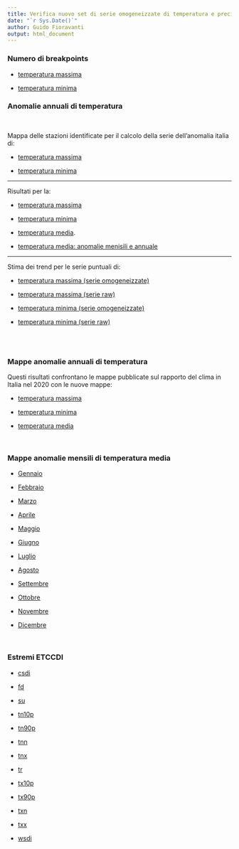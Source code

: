 ```yaml
---
title: Verifica nuovo set di serie omogeneizzate di temperatura e precipitazione
date: "`r Sys.Date()`"
author: Guido Fioravanti
output: html_document
---
```


### Numero di breakpoints

- [temperatura massima](numero_breakpoints/tmax/unisciBreakpointsClusters.html)

- [temperatura minima](numero_breakpoints/tmin/unisciBreakpointsClusters.html)



### Anomalie annuali di temperatura

<br>

Mappa delle stazioni identificate per il calcolo della serie dell'anomalia italia di:

- [temperatura massima](stazioni_identificate_per_anomalie/tmax/mappa.html)

- [temperatura minima](stazioni_identificate_per_anomalie/tmin/mappa.html)

<hr>

Risultati per la:

- [temperatura massima](./grafici_anomalie_annuali/tmax/grafico.html)

- [temperatura minima](./grafici_anomalie_annuali/tmin/grafico.html)

- [temperatura media](./grafici_anomalie_annuali/tmean/grafico_tmean.html).

- [temperatura media: anomalie menisili e annuale](./figura3.4/anomalia_media_2020_annuale_mensile.html)


<hr>

Stima dei trend per le serie puntuali di:

- [temperatura massima (serie omogeneizzate)](./trends/tmax/mappa_dei_trends/mappaDeiTrends.html)

- [temperatura massima (serie raw)](./trends/tmax/mappa_dei_trends_serie_raw/mappaDeiTrends.html)

- [temperatura minima (serie omogeneizzate)](./trends/tmin/mappa_dei_trends/mappaDeiTrends.html)

- [temperatura minima (serie raw)](./trends/tmin/mappa_dei_trends_serie_raw/mappaDeiTrends.html)


<br><br>



### Mappe anomalie annuali di temperatura

Questi risultati confrontano le mappe pubblicate sul rapporto del clima in Italia nel 2020 con le nuove mappe:

- [temperatura massima](./mappe_anomalie/tmax/mappaAnomaliaAnnualeTmax/confrontaMappe.html)

- [temperatura minima](./mappe_anomalie/tmin/mappaAnomaliaAnnualeTmin/confrontaMappe.html)

- [temperatura media](./mappe_anomalie/tmean/mappaAnomaliaAnnualeTmean/confrontaMappe.html)

<br>

### Mappe anomalie mensili di temperatura media

- [Gennaio](./mappe_anomalie/tmean/mappaAnomalieMensiliTmean/confrontaMappe01.html)

- [Febbraio](./mappe_anomalie/tmean/mappaAnomalieMensiliTmean/confrontaMappe02.html)

- [Marzo](./mappe_anomalie/tmean/mappaAnomalieMensiliTmean/confrontaMappe03.html)

- [Aprile](./mappe_anomalie/tmean/mappaAnomalieMensiliTmean/confrontaMappe04.html)

- [Maggio](./mappe_anomalie/tmean/mappaAnomalieMensiliTmean/confrontaMappe05.html)

- [Giugno](./mappe_anomalie/tmean/mappaAnomalieMensiliTmean/confrontaMappe06.html)

- [Luglio](./mappe_anomalie/tmean/mappaAnomalieMensiliTmean/confrontaMappe07.html)

- [Agosto](./mappe_anomalie/tmean/mappaAnomalieMensiliTmean/confrontaMappe08.html)

- [Settembre](./mappe_anomalie/tmean/mappaAnomalieMensiliTmean/confrontaMappe09.html)

- [Ottobre](./mappe_anomalie/tmean/mappaAnomalieMensiliTmean/confrontaMappe10.html)

- [Novembre](./mappe_anomalie/tmean/mappaAnomalieMensiliTmean/confrontaMappe11.html)

- [Dicembre](./mappe_anomalie/tmean/mappaAnomalieMensiliTmean/confrontaMappe12.html)

<br>

### Estremi ETCCDI

- [csdi](./estremi/csdi/csdi.html)

- [fd](./estremi/fd/fd.html)

- [su](./estremi/su/su.html)

- [tn10p](./estremi/tn10p/tn10p.html)

- [tn90p](./estremi/tn90p/tn90p.html)

- [tnn](./estremi/tnn/tnn.html)

- [tnx](./estremi/tnx/tnx.html)

- [tr](./estremi/tr/tr.html)

- [tx10p](./estremi/tx10p/tx10p.html)

- [tx90p](./estremi/tx90p/tx90p.html)

- [txn](./estremi/txn/txn.html)

- [txx](./estremi/txx/txx.html)

- [wsdi](./estremi/wsdi/wsdi.html)

<br><br>




